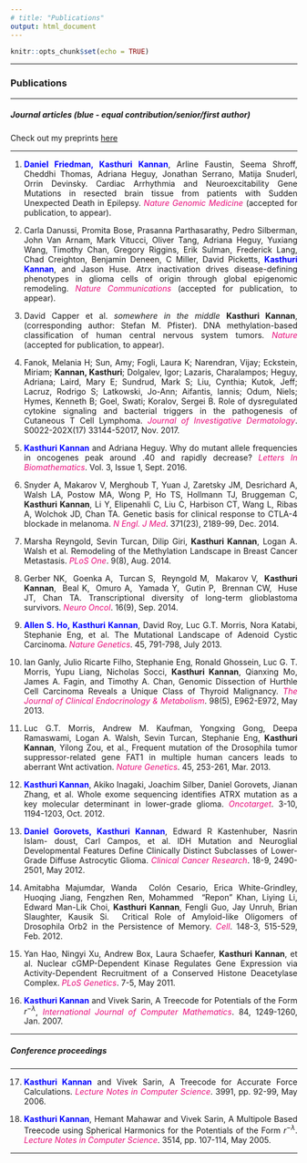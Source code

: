 ```yaml
---
# title: "Publications"
output: html_document
---
```


```r
knitr::opts_chunk$set(echo = TRUE)
```

<style>
body {
text-align: justify}
figure figcaption {
    text-align: center;}
</style>

---

### Publications 

---

##### Journal articles (blue - equal contribution/senior/first author)

Check out my preprints [here](http://library.med.nyu.edu/api/publications/?person=kannak01&sort=display_rank&in-biosketch=yes)

---

01. <span style="color:blue"><b>Daniel Friedman, Kasthuri Kannan</b></span>, Arline Faustin, Seema Shroff, Cheddhi Thomas,  Adriana Heguy, Jonathan Serrano, Matija Snuderl, Orrin Devinsky. Cardiac Arrhythmia and Neuroexcitability Gene Mutations in resected brain tissue from patients with Sudden Unexpected Death in Epilepsy. <span style="color:#e80c7a"> _Nature Genomic Medicine_ </span> (accepted for publication, to appear).

02. Carla Danussi, Promita Bose, Prasanna Parthasarathy, Pedro Silberman, John Van Arnam, Mark Vitucci, Oliver Tang, Adriana Heguy, Yuxiang Wang, Timothy Chan, Gregory Riggins, Erik Sulman, Frederick Lang, Chad Creighton, Benjamin Deneen, C Miller, David Picketts, <span style="color:blue"><b>Kasthuri Kannan</b></span>, and Jason Huse. Atrx inactivation drives disease-defining phenotypes in glioma cells of origin through global epigenomic remodeling. <span style="color:#e80c7a"> _Nature Communications_ </span> (accepted for publication, to appear).

03.	David Capper et al. _somewhere in the middle_ **Kasthuri Kannan**, (corresponding author: Stefan M. Pfister). DNA methylation-based classification of human central nervous system tumors. <span style="color:#e80c7a"> _Nature_ </span> (accepted for publication, to appear).

04. Fanok, Melania H; Sun, Amy; Fogli, Laura K; Narendran, Vijay; Eckstein, Miriam; **Kannan, Kasthuri**; Dolgalev, Igor; Lazaris, Charalampos; Heguy, Adriana; Laird, Mary E; Sundrud, Mark S; Liu, Cynthia; Kutok, Jeff; Lacruz, Rodrigo S; Latkowski, Jo-Ann; Aifantis, Iannis; Odum, Niels; Hymes, Kenneth B; Goel, Swati; Koralov, Sergei B. Role of dysregulated cytokine signaling and bacterial triggers in the pathogenesis of Cutaneous T Cell Lymphoma. <span style="color:#e80c7a"> _Journal of Investigative Dermatology_</span>. S0022-202X(17) 33144-52017, Nov. 2017.

05.	<span style="color:blue"><b> Kasthuri Kannan</b></span> and Adriana Heguy. Why do mutant allele frequencies in oncogenes peak around .40 and rapidly decrease? <span style="color:#e80c7a"> _Letters In Biomathematics_</span>. Vol. 3, Issue 1, Sept. 2016.

06.	Snyder A, Makarov V, Merghoub T, Yuan J, Zaretsky JM, Desrichard A, Walsh LA, Postow MA, Wong P, Ho TS, Hollmann TJ, Bruggeman C, **Kasthuri Kannan**, Li Y, Elipenahli C, Liu C, Harbison CT, Wang L, Ribas A, Wolchok JD, Chan TA. Genetic basis for clinical response to CTLA-4 blockade in melanoma. <span style="color:#e80c7a"> _N Engl. J Med_</span>. 371(23), 2189-99, Dec. 2014.

07.	Marsha Reyngold, Sevin Turcan, Dilip Giri, **Kasthuri Kannan**, Logan A. Walsh et al. Remodeling of the Methylation Landscape in Breast Cancer Metastasis. <span style="color:#e80c7a"> _PLoS One_</span>. 9(8), Aug. 2014.

08.	Gerber NK,  Goenka A,  Turcan S,  Reyngold M,  Makarov V,  **Kasthuri Kannan**,  Beal K,  Omuro A,  Yamada Y,  Gutin P,  Brennan CW,  Huse JT, Chan TA. Transcriptional diversity of long-term glioblastoma survivors. <span style="color:#e80c7a"> _Neuro Oncol_</span>. 16(9), Sep. 2014.

09.	<span style="color:blue"> <b> Allen S. Ho, Kasthuri Kannan</b></span>, David Roy, Luc G.T. Morris, Nora Katabi, Stephanie Eng, et al. The Mutational Landscape of Adenoid Cystic Carcinoma. <span style="color:#e80c7a"> _Nature Genetics_</span>. 45, 791-798, July 2013.

10.	Ian Ganly, Julio Ricarte Filho, Stephanie Eng, Ronald Ghossein, Luc G. T. Morris, Yupu Liang, Nicholas Socci, **Kasthuri Kannan**, Qianxing Mo, James A. Fagin, and Timothy A. Chan, Genomic Dissection of Hurthle Cell Carcinoma Reveals a Unique Class of Thyroid Malignancy. <span style="color:#e80c7a"> _The Journal of Clinical Endocrinology & Metabolism_</span>. 98(5), E962-E972, May 2013.

11.	Luc G.T. Morris, Andrew M. Kaufman, Yongxing Gong, Deepa Ramaswami, Logan A. Walsh, Sevin Turcan, Stephanie Eng, **Kasthuri Kannan**, Yilong Zou, et al., Frequent mutation of the Drosophila tumor suppressor-related gene FAT1 in multiple human cancers leads to aberrant Wnt activation. <span style="color:#e80c7a"> _Nature Genetics_</span>. 45, 253-261, Mar. 2013.

12.	<span style="color:blue"><b>Kasthuri Kannan</b></span>, Akiko Inagaki, Joachim Silber, Daniel Gorovets, Jianan Zhang, et al. Whole exome sequencing identifies ATRX mutation as a key molecular determinant in lower-grade glioma. <span style="color:#e80c7a"> _Oncotarget_</span>. 3-10, 1194-1203, Oct. 2012.

13.	<span style="color:blue"><b> Daniel Gorovets, Kasthuri Kannan</b></span>, Edward R Kastenhuber, Nasrin Islam- doust, Carl Campos, et al. IDH Mutation and Neuroglial Developmental Features Define Clinically Distinct Subclasses of Lower-Grade Diffuse Astrocytic Glioma. <span style="color:#e80c7a"> _Clinical Cancer Research_</span>. 18-9, 2490-2501, May 2012.

14.	Amitabha Majumdar, Wanda  Colón Cesario, Erica White-Grindley, Huoqing Jiang, Fengzhen Ren, Mohammed  “Repon” Khan, Liying Li, Edward Man-Lik Choi, **Kasthuri Kannan**, Fengli Guo, Jay Unruh, Brian Slaughter, Kausik Si.  Critical Role of Amyloid-like Oligomers of Drosophila Orb2 in the Persistence of Memory. <span style="color:#e80c7a"> _Cell_</span>. 148-3, 515-529, Feb. 2012.

15.	Yan Hao, Ningyi Xu, Andrew Box, Laura Schaefer, **Kasthuri Kannan**, et al. Nuclear cGMP-Dependent Kinase Regulates Gene Expression via Activity-Dependent Recruitment of a Conserved Histone Deacetylase Complex. <span style="color:#e80c7a"> _PLoS Genetics_</span>. 7-5, May 2011.

16.	<span style="color:blue"><b>Kasthuri Kannan</b></span> and Vivek Sarin, A Treecode for Potentials of the Form $r^{-\lambda}$, <span style="color:#e80c7a"> _International Journal of Computer Mathematics_</span>. 84, 1249-1260, Jan. 2007.

---

##### Conference proceedings

---


17.	<span style="color:blue"><b>Kasthuri Kannan</b></span> and Vivek Sarin, A Treecode for Accurate Force Calculations. <span style="color:#e80c7a"> _Lecture Notes in Computer Science_</span>. 3991, pp. 92-99, May 2006.

18.	<span style="color:blue"><b>Kasthuri Kannan</b></span>, Hemant Mahawar and Vivek Sarin, A Multipole Based Treecode using Spherical Harmonics for the Potentials of the Form $r^{-\lambda}$. <span style="color:#e80c7a"> _Lecture Notes in Computer Science_</span>. 3514, pp. 107-114, May 2005.

---